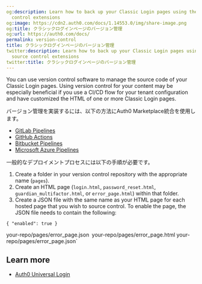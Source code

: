 ```yaml
---
og:description: Learn how to back up your Classic Login pages using the Auth0 source
  control extensions
og:image: https://cdn2.auth0.com/docs/1.14553.0/img/share-image.png
og:title: クラシックログインページのバージョン管理
og:url: https://auth0.com/docs/
permalink: version-control
title: クラシックログインページのバージョン管理
twitter:description: Learn how to back up your Classic Login pages using the Auth0
  source control extensions
twitter:title: クラシックログインページのバージョン管理
---
```


You can use version control software to manage the source code of your Classic Login pages. Using version control for your content may be especially beneficial if you use a CI/CD flow for your tenant configuration and have customized the HTML of one or more Classic Login pages.

バージョン管理を実装するには、以下の方法にAuth0 Marketplace統合を使用します。

* [GitLab Pipelines](https://marketplace.auth0.com/integrations/gitlab-pipeline)
* [GitHub Actions](https://marketplace.auth0.com/integrations/github-actions)
* [Bitbucket Pipelines](https://marketplace.auth0.com/integrations/bitbucket-pipeline)
* [Microsoft Azure Pipelines](https://marketplace.auth0.com/integrations/azure-pipeline)

一般的なデプロイメントプロセスには以下の手順が必要です。

1. Create a folder in your version control repository with the appropriate name (`pages`).
2. Create an HTML page (`login.html`, `password_reset.html`, `guardian_multifactor.html`, or `error_page.html`) within that folder.
3. Create a JSON file with the same name as your HTML page for each hosted page that you wish to source control. To enable the page, the JSON file needs to contain the following:

`{
"enabled": true
}`

your-repo/pages/error_page.json`
`your-repo/pages/error_page.html
your-repo/pages/error_page.json`

## Learn more

* [Auth0 Universal Login](/docs/authenticate/login/auth0-universal-login)